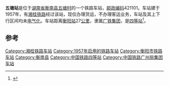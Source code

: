 {{noteTA
|1=zh-cn:始发车次; zh-hk:列車班次;
|2=zh-cn:车次; zh-hk:班次;
}}
{{Infobox China railway station 
|车站名称 = 五塘站
|车站名称拼音 = 
|车站地址 = [[湖南省|湖南省]][[衡南县|衡南县]]
|归属 = [[广铁集团|广铁集团]]
|车站等级 = [[四等站_(中铁)|四等站]]
|线路 = [[湘桂铁路|湘桂铁路]]
}}
'''五塘站'''是位于[[湖南省|湖南省]][[衡南县|衡南县]][[五塘村|五塘村]]的一个铁路车站，[[邮政编码|邮政编码]]421101。车站建于1957年，有[[湘桂铁路|湘桂铁路]]经过该站，现仅办理货运，不办理客运业务，车站及其上下行区间均未[[电气化|电气化]]。车站距离[[衡阳站|衡阳站]]27[[公里|公里]]，隶属[[广铁集团|广铁集团]]，是[[四等站_(中铁)|四等站]]<ref>{{Cite book|title=中国铁路站名词典|last=孙本祥主编|first=|publisher=北京：[[中国铁道出版社|中国铁道出版社]]|year=2003.04|isbn=7-113-03941-3|location=|pages=480}}</ref>。

==参考==
{{reflist}}

{{start rail box}}
{{s-inop|[[三塘站|三塘站]]}}
{{s-line|[[湘桂铁路|湘桂铁路]]}}
{{s-inop|[[谭子山站|谭子山站]]}}
{{end box}}
{{湘桂铁路}}

[[Category:湘桂铁路车站|Category:湘桂铁路车站]]
[[Category:1957年启用的铁路车站|Category:1957年启用的铁路车站]]
[[Category:衡阳市铁路车站|Category:衡阳市铁路车站]]
[[Category:衡南县|Category:衡南县]]
[[Category:中国铁路四等站|Category:中国铁路四等站]]
[[Category:中国铁路广州局集团车站|Category:中国铁路广州局集团车站]]


{{铁路车站小作品}}
{{湖南小作品}}